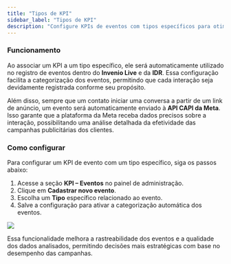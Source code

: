 ```yaml
---
title: "Tipos de KPI"
sidebar_label: "Tipos de KPI"
description: "Configure KPIs de eventos com tipos específicos para otimizar o registro de interações no Invenio Live e na IDR. Essa funcionalidade permite uma integração precisa com a API CAPI da Meta, garantindo melhor análise da performance das campanhas publicitárias."
---
```


### Funcionamento  
Ao associar um KPI a um tipo específico, ele será automaticamente utilizado no registro de eventos dentro do **Invenio Live** e da **IDR**. Essa configuração facilita a categorização dos eventos, permitindo que cada interação seja devidamente registrada conforme seu propósito.

Além disso, sempre que um contato iniciar uma conversa a partir de um link de anúncio, um evento será automaticamente enviado à **API CAPI da Meta**. Isso garante que a plataforma da Meta receba dados precisos sobre a interação, possibilitando uma análise detalhada da efetividade das campanhas publicitárias dos clientes.

### Como configurar  
Para configurar um KPI de evento com um tipo específico, siga os passos abaixo:

1. Acesse a seção **KPI – Eventos** no painel de administração.
2. Clique em **Cadastrar novo evento**.
3. Escolha um **Tipo** específico relacionado ao evento.
4. Salve a configuração para ativar a categorização automática dos eventos.

<img src="https://i1.wp.com/robbu.global/wp-content/uploads/2025/01/KPI-events.png?resize=768%2C620&ssl=1" />

Essa funcionalidade melhora a rastreabilidade dos eventos e a qualidade dos dados analisados, permitindo decisões mais estratégicas com base no desempenho das campanhas.
